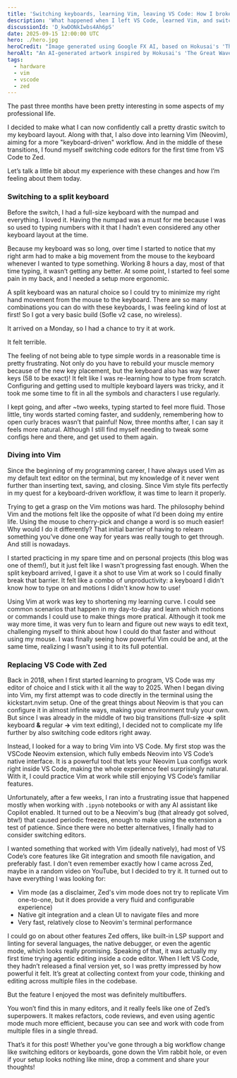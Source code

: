 ```yaml
---
title: 'Switching keyboards, learning Vim, leaving VS Code: How I broke my workflow'
description: 'What happened when I left VS Code, learned Vim, and switched to a split keyboard.'
discussionId: 'D_kwDONkIwbs4Ah6pS'
date: 2025-09-15 12:00:00 UTC
hero: ./hero.jpg
heroCredit: "Image generated using Google FX AI, based on Hokusai's 'The Great Wave off Kanagawa'."
heroAlt: "An AI-generated artwork inspired by Hokusai's 'The Great Wave off Kanagawa."
tags:
  - hardware
  - vim
  - vscode
  - zed
---
```



The past three months have been pretty interesting in some aspects of my professional life.

I decided to make what I can now confidently call a pretty drastic switch to my keyboard layout. Along with that, I also dove into learning Vim (Neovim), aiming for a more "keyboard-driven" workflow. And in the middle of these transitions, I found myself switching code editors for the first time from VS Code to Zed.

Let’s talk a little bit about my experience with these changes and how I’m feeling about them today.

### Switching to a split keyboard

Before the switch, I had a full-size keyboard with the numpad and everything. I loved it. Having the numpad was a must for me because I was so used to typing numbers with it that I hadn’t even considered any other keyboard layout at the time.

Because my keyboard was so long, over time I started to notice that my right arm had to make a big movement from the mouse to the keyboard whenever I wanted to type something. Working 8 hours a day, most of that time typing, it wasn’t getting any better. At some point, I started to feel some pain in my back, and I needed a setup more ergonomic.

A split keyboard was an natural choice so I could try to minimize my right hand movement from the mouse to the keyboard. There are so many combinations you can do with these keyboards, I was feeling kind of lost at first! So I got a very basic build (Sofle v2 case, no wireless).

It arrived on a Monday, so I had a chance to try it at work.

<ImageWithCaption src={MySplitKeyboardImage} alt="My slipt keyboard" caption="My split keyboard" />

It felt terrible.

The feeling of not being able to type simple words in a reasonable time is pretty frustrating. Not only do you have to rebuild your muscle memory because of the new key placement, but the keyboard also has way fewer keys (58 to be exact)! It felt like I was re-learning how to type from scratch. Configuring and getting used to multiple keyboard layers was tricky, and it took me some time to fit in all the symbols and characters I use regularly.

I kept going, and after ~two weeks, typing started to feel more fluid. Those little, tiny words started coming faster, and suddenly, remembering how to open curly braces wasn’t that painful! Now, three months after, I can say it feels more natural. Although I still find myself needing to tweak some configs here and there, and get used to them again.

### Diving into Vim

Since the beginning of my programming career, I have always used Vim as my default text editor on the terminal, but my knowledge of it never went further than inserting text, saving, and closing. Since Vim style fits perfectly in my quest for a keyboard-driven workflow, it was time to learn it properly.

Trying to get a grasp on the Vim motions was hard. The philosophy behind Vim and the motions felt like the opposite of what I’d been doing my entire life. Using the mouse to cherry-pick and change a word is so much easier! Why would I do it differently? That initial barrier of having to relearn something you’ve done one way for years was really tough to get through. And still is nowadays.

I started practicing in my spare time and on personal projects (this blog was one of them!), but it just felt like I wasn't progressing fast enough. When the split keyboard arrived, I gave it a shot to use Vim at work so I could finally break that barrier. It felt like a combo of unproductivity: a keyboard I didn't know how to type on and motions I didn't know how to use!

Using Vim at work was key to shortening my learning curve. I could see common scenarios that happen in my day-to-day and learn which motions or commands I could use to make things more pratical. Although it took me way more time, it was very fun to learn and figure out new ways to edit text, challenging myself to think about how I could do that faster and without using my mouse. I was finally seeing how powerful Vim could be and, at the same time, realizing I wasn't using it to its full potential.

### Replacing VS Code with Zed

Back in 2018, when I first started learning to program, VS Code was my editor of choice and I stick with it all the way to 2025. When I began diving into Vim, my first attempt was to code directly in the terminal using the <Anchor href="https://github.com/nvim-lua/kickstart.nvim" isMdx>kickstart.nvim</Anchor> setup. One of the great things about Neovim is that you can configure it in almost infinite ways, making your environment truly your own. But since I was already in the middle of two big transitions (full-size **->** split keyboard **&** regular **->** vim text editing), I decided not to complicate my life further by also switching code editors right away.

Instead, I looked for a way to bring Vim into VS Code. My first stop was the <Anchor href="https://github.com/vscode-neovim/vscode-neovim" isMdx>VSCode Neovim</Anchor> extension, which fully embeds Neovim into VS Code’s native interface. It is a powerful tool that lets your Neovim Lua configs work right inside VS Code, making the whole experience feel surprisingly natural. With it, I could practice Vim at work while still enjoying VS Code’s familiar features.

Unfortunately, after a few weeks, I ran into a frustrating <Anchor href="https://github.com/vscode-neovim/vscode-neovim/issues/2184" isMdx>issue</Anchor> that happened mostly when working with `.ipynb` notebooks or with any AI assistant like Copilot enabled. It turned out to be a <Anchor href="https://github.com/neovim/neovim/issues/31316" isMdx>Neovim's bug</Anchor> (that already got solved, btw!) that caused periodic freezes, enough to make using the extension a test of patience. Since there were no better alternatives, I finally had to consider switching editors.

I wanted something that worked with Vim (ideally natively), had most of VS Code’s core features like Git integration and smooth file navigation, and preferably fast. I don't even remember exactly how I came across Zed, maybe in a random video on YouTube, but I decided to try it. It turned out to have everything I was looking for:

<ul>
  <li>
    <Anchor href="https://zed.dev/docs/vim" isMdx>Vim mode</Anchor> (as a disclaimer, Zed's vim mode does not try to replicate Vim one-to-one, but it does provide a very fluid and configurable experience)
  </li>
  <li>
    <Anchor href="https://zed.dev/docs/git" isMdx>Native git integration</Anchor> and a clean UI to navigate files and more
  </li>
  <li>Very fast, relatively close to Neovim's terminal performance</li>
</ul>

I could go on about other features Zed offers, like built-in LSP support and linting for several languages, the native debugger, or even the agentic mode, which looks really promising. Speaking of that, it was actually my first time trying agentic editing inside a code editor. When I left VS Code, they hadn’t released a final version yet, so I was pretty impressed by how powerful it felt. It’s great at collecting context from your code, thinking and editing across multiple files in the codebase.

But the feature I enjoyed the most was definitely <Anchor href="https://zed.dev/docs/multibuffers" isMdx>multibuffers</Anchor>.

<VideoWithThumbnail
  src={ZedMultibufferVideo}
  thumbnail={ZedMultibufferThumbnail}
  caption="Zed multibuffers in action"
  autoplay
/>

You won’t find this in many editors, and it really feels like one of Zed’s superpowers. It makes refactors, code reviews, and even using agentic mode much more efficient, because you can see and work with code from multiple files in a single thread.

That’s it for this post! Whether you’ve gone through a big workflow change like switching editors or keyboards, gone down the Vim rabbit hole, or even if your setup looks nothing like mine, drop a comment and share your thoughts!
